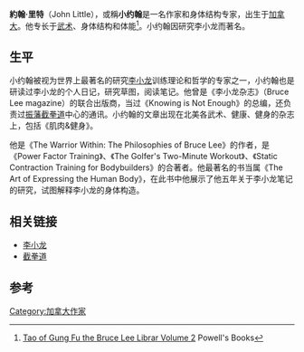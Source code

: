 {{BLPsources|time=2020-03-09}}
'''約翰·里特'''（John Little），或稱'''小约翰'''是一名作家和身体结构专家，出生于[[加拿大|加拿大]]。他专长于[[武术|武术]]、身体结构和体能<ref>[http://www.powells.com/biblio?isbn=9780804831109 Tao of Gung Fu the Bruce Lee Librar Volume 2] {{Wayback|url=http://www.powells.com/biblio?isbn=9780804831109 |date=20190605080151 }} Powell's Books</ref>。小约翰因研究李小龙而著名。

== 生平 ==
小约翰被视为世界上最著名的研究[[李小龙|李小龙]]训练理论和哲学的专家之一，小约翰也是研读过李小龙的个人日记，研究草图，阅读笔记。他曾是《李小龙杂志》（Bruce Lee magazine）的联合出版商，当过《Knowing is Not Enough》的总编，还负责过[[振藩截拳道|振藩截拳道]]中心的通讯。小约翰的文章出现在北美各武术、健康、健身的杂志上，包括《肌肉&健身》。

他是《The Warrior Within: The Philosophies of Bruce Lee》的作者，是《Power Factor Training》、《The Golfer's Two-Minute Workout》、《Static Contraction Training for Bodybuilders》的合著者。他最著名的书当属《The Art of Expressing the Human Body》，在此书中他展示了他五年关于李小龙笔记的研究，试图解释李小龙的身体构造。

== 相关链接 ==
*[[李小龙|李小龙]]
*[[截拳道|截拳道]]

==参考==
{{reflist}}

{{DEFAULTSORT:Little}}
[[Category:加拿大作家|Category:加拿大作家]]
{{加拿大人物小作品}}